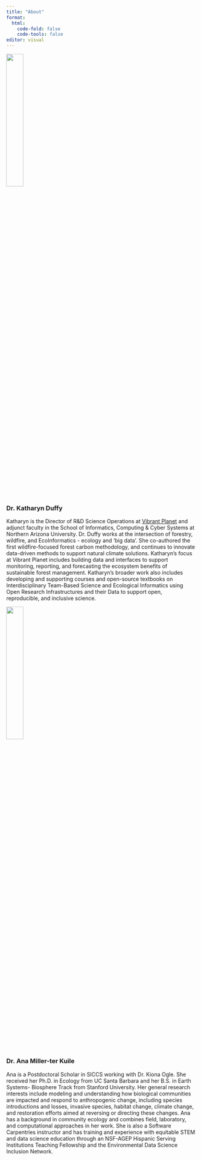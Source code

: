 ```yaml
---
title: "About"
format: 
  html:
    code-fold: false
    code-tools: false
editor: visual
---
```



![](kat.jpeg){width=30%}

### Dr. Katharyn Duffy

Katharyn is the Director of R&D Science Operations at [Vibrant Planet](https://www.vibrantplanet.net/) and adjunct faculty in the School of Informatics, Computing & Cyber Systems at Northern Arizona University.  Dr. Duffy works at the intersection of forestry, wildfire, and EcoInformatics - ecology and ‘big data’. She co-authored the first wildfire-focused forest carbon methodology, and continues to innovate data-driven methods to support natural climate solutions. Katharyn’s focus at Vibrant Planet includes building data and interfaces to support monitoring, reporting, and forecasting the ecosystem benefits of sustainable forest management. Katharyn’s broader work also includes developing and supporting courses and open-source textbooks on Interdisciplinary Team-Based Science and Ecological Informatics using Open Research Infrastructures and their Data to support open, reproducible, and inclusive science.



![](ana.png){width=30%}

### Dr. Ana Miller-ter Kuile

Ana is a Postdoctoral Scholar in SICCS working with Dr. Kiona Ogle. She received her Ph.D. in Ecology from UC Santa Barbara and her B.S. in Earth Systems- Biosphere Track from Stanford University. Her general research interests include modeling and understanding how biological communities are impacted and respond to anthropogenic change, including species introductions and losses, invasive species, habitat change, climate change, and restoration efforts aimed at reversing or directing these changes. Ana has a background in community ecology and combines field, laboratory, and computational approaches in her work. She is also a Software Carpentries instructor and has training and experience with equitable STEM and data science education through an NSF-AGEP Hispanic Serving Institutions Teaching Fellowship and the Environmental Data Science Inclusion Network. 
